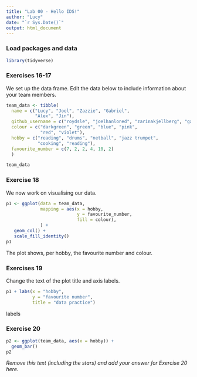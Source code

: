 ```yaml
---
title: "Lab 00 - Hello IDS!"
author: "Lucy"
date: "`r Sys.Date()`"
output: html_document
---
```


### Load packages and data

```r
library(tidyverse) 
```

### Exercises 16-17

We set up the data frame. Edit the data below to include information about your team members.

```r
team_data <- tibble(
  name = c("Lucy", "Joel", "Zazzie", "Gabriel", 
           "Alex", "Jin"),
  github_username = c("roydsle", "joelhanloned", "zarinakjellberg", "gamgow", "alexjdlr", "jin2226"), 
  colour = c("darkgreen", "green", "blue", "pink", 
             "red", "violet"),
  hobby = c("reading", "drums", "netball", "jazz trumpet", 
            "cooking", "reading"),
  favourite_number = c(7, 2, 2, 4, 10, 2)
  )

team_data
```

### Exercise 18

We now work on visualising our data. 

```r
p1 <- ggplot(data = team_data, 
             mapping = aes(x = hobby, 
                           y = favourite_number,
                           fill = colour), 
             ) +
   geom_col() +
   scale_fill_identity()
p1
```


The plot shows, per hobby, the favourite number and colour.

### Exercises 19

Change the text of the plot title and axis labels.

```r
p1 + labs(x = "hobby", 
          y = "favourite number",
          title = "data practice")
```

labels 

### Exercise 20

```r
p2 <- ggplot(team_data, aes(x = hobby)) +
  geom_bar()
p2
```

*Remove this text (including the stars) and add your answer for Exercise 20 here.*
